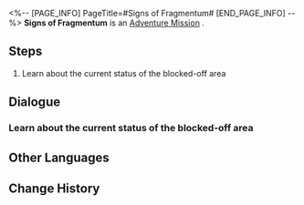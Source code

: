 <%-- [PAGE_INFO]
PageTitle=#Signs of Fragmentum#
[END_PAGE_INFO] --%>
{{Stub|Dialogue, characters, and location(s)}}
{{Mission Infobox
|id            = 2000208
|title         = 
|image         = Mission Signs of Fragmentum.png
|type          = Adventure
|event_name    = 
|chapter       = 
|requirements  = [[Companion Mission]] ''[[You Already Know Me]]'' completed
|summary       = <!--official mission summary from Fate's Atlas-->
|characters    = <!--characters that appear in this mission-->
|startLocation = <!--location as it intially appears on the mission screen-->
|world         = <!--i.e. Penacony-->
|area          = <!--i.e. A Child's Dream-->
|prev          = 
|next          = 
|exp           = 
|credits       = 
|stellarJade   = 
|other         = 
}}
'''Signs of Fragmentum''' is an [[Adventure Mission]]<!--in [world]-->.

==Steps==
# Learn about the current status of the blocked-off area

<!--
==Gameplay Notes==

--><!--
==Trial Character==

-->
==Dialogue==
{{Stub Dialogue}}
===Learn about the current status of the blocked-off area===
{{Mission Description|type=adventure|location=<!--to be added-->|Go to the storage zone and ask the investigators sent by Asta about the current situation.}}
{{Dialogue Start}}
:{{tx}}
{{Dialogue End}}

==Other Languages==
{{Other Languages
|en   = Signs of Fragmentum
|zhs  = 裂界征兆
|zht  = 裂界徵兆
|ja   = 裂界の兆し
|ko   = 열계의 징조
|es   = Señales del Fragmentum
|fr   = Signes du Fragmentum
|ru   = Признаки Фрагментума
|th   = สัญญาณแห่ง Fragmentum
|vi   = Dấu Hiệu Rãnh Nứt
|de   = Anzeichen für Fragmentum
|id   = Tanda-tanda Fragmentum
|pt   = Sinais do Fragmentum
}}

==Change History==
{{Change History|1.0}}
